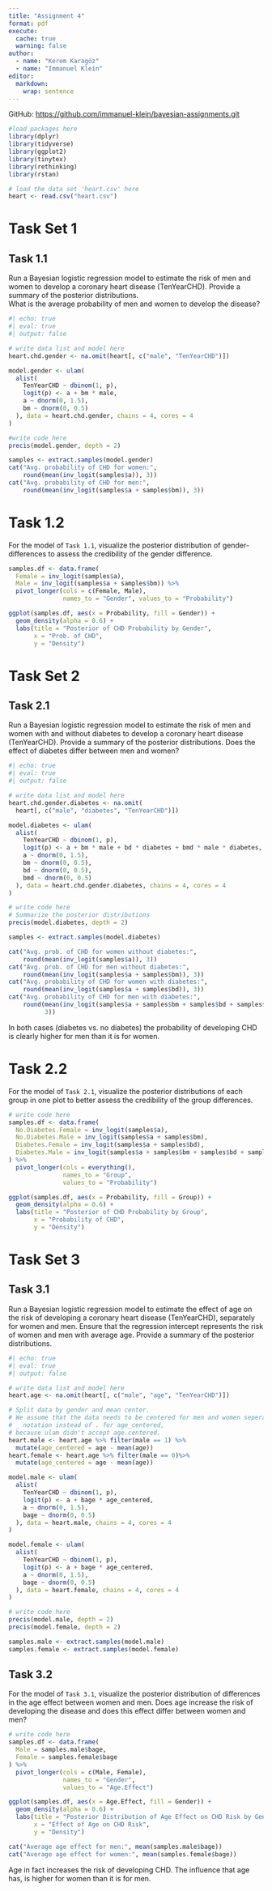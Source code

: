 ```yaml
---
title: "Assignment 4"
format: pdf
execute: 
  cache: true
  warning: false
author:
  - name: "Kerem Karagöz"
  - name: "Immanuel Klein"
editor: 
  markdown: 
    wrap: sentence
---
```


GitHub: <https://github.com/immanuel-klein/bayesian-assignments.git>

```r
#load packages here
library(dplyr)
library(tidyverse)
library(ggplot2)
library(tinytex)
library(rethinking)
library(rstan)
```

```r
# load the data set 'heart.csv' here
heart <- read.csv("heart.csv")
```

\newpage

# Task Set 1

## Task 1.1

Run a Bayesian logistic regression model to estimate the risk of men and women to develop a coronary heart disease (TenYearCHD).
Provide a summary of the posterior distributions.\
What is the average probability of men and women to develop the disease?

```r
#| echo: true
#| eval: true
#| output: false

# write data list and model here
heart.chd.gender <- na.omit(heart[, c("male", "TenYearCHD")])

model.gender <- ulam(
  alist(
    TenYearCHD ~ dbinom(1, p),  
    logit(p) <- a + bm * male,  
    a ~ dnorm(0, 1.5),
    bm ~ dnorm(0, 0.5)          
  ), data = heart.chd.gender, chains = 4, cores = 4
)
```

```r
#write code here
precis(model.gender, depth = 2)

samples <- extract.samples(model.gender)
cat("Avg. probability of CHD for women:", 
    round(mean(inv_logit(samples$a)), 3))
cat("Avg. probability of CHD for men:",
    round(mean(inv_logit(samples$a + samples$bm)), 3))
```

# Task 1.2

For the model of `Task 1.1`, visualize the posterior distribution of gender-differences to assess the credibility of the gender difference.

```r
samples.df <- data.frame(
  Female = inv_logit(samples$a),
  Male = inv_logit(samples$a + samples$bm)) %>%
  pivot_longer(cols = c(Female, Male), 
               names_to = "Gender", values_to = "Probability")

ggplot(samples.df, aes(x = Probability, fill = Gender)) +
  geom_density(alpha = 0.6) +
  labs(title = "Posterior of CHD Probability by Gender",
       x = "Prob. of CHD",
       y = "Density")
```

\newpage

# Task Set 2

## Task 2.1

Run a Bayesian logistic regression model to estimate the risk of men and women with and without diabetes to develop a coronary heart disease (TenYearCHD).
Provide a summary of the posterior distributions.
Does the effect of diabetes differ between men and women?

```r
#| echo: true
#| eval: true
#| output: false

# write data list and model here
heart.chd.gender.diabetes <- na.omit(
  heart[, c("male", "diabetes", "TenYearCHD")])

model.diabetes <- ulam(
  alist(
    TenYearCHD ~ dbinom(1, p),
    logit(p) <- a + bm * male + bd * diabetes + bmd * male * diabetes,
    a ~ dnorm(0, 1.5),
    bm ~ dnorm(0, 0.5),
    bd ~ dnorm(0, 0.5),
    bmd ~ dnorm(0, 0.5)
  ), data = heart.chd.gender.diabetes, chains = 4, cores = 4
)
```

```r
# write code here
# Summarize the posterior distributions
precis(model.diabetes, depth = 2)

samples <- extract.samples(model.diabetes)

cat("Avg. prob. of CHD for women without diabetes:", 
    round(mean(inv_logit(samples$a)), 3))
cat("Avg. prob. of CHD for men without diabetes:", 
    round(mean(inv_logit(samples$a + samples$bm)), 3))
cat("Avg. probability of CHD for women with diabetes:", 
    round(mean(inv_logit(samples$a + samples$bd)), 3))
cat("Avg. probability of CHD for men with diabetes:", 
    round(mean(inv_logit(samples$a + samples$bm + samples$bd + samples$bmd)), 
          3))
```

In both cases (diabetes vs. no diabetes) the probability of developing CHD is clearly higher for men than it is for women.

# Task 2.2

For the model of `Task 2.1`, visualize the posterior distributions of each group in one plot to better assess the credibility of the group differences.

```r
# write code here
samples.df <- data.frame(
  No.Diabetes.Female = inv_logit(samples$a),
  No.Diabetes.Male = inv_logit(samples$a + samples$bm),
  Diabetes.Female = inv_logit(samples$a + samples$bd),
  Diabetes.Male = inv_logit(samples$a + samples$bm + samples$bd + samples$bmd)
) %>%
  pivot_longer(cols = everything(), 
               names_to = "Group", 
               values_to = "Probability")

ggplot(samples.df, aes(x = Probability, fill = Group)) +
  geom_density(alpha = 0.6) +
  labs(title = "Posterior of CHD Probability by Group",
       x = "Probability of CHD",
       y = "Density")
```

\newpage

# Task Set 3

## Task 3.1

Run a Bayesian logistic regression model to estimate the effect of age on the risk of developing a coronary heart disease (TenYearCHD), separately for women and men.
Ensure that the regression intercept represents the risk of women and men with average age.
Provide a summary of the posterior distributions.

```r
#| echo: true
#| eval: true
#| output: false

# write data list and model here
heart.age <- na.omit(heart[, c("male", "age", "TenYearCHD")])

# Split data by gender and mean center. 
# We assume that the data needs to be centered for men and women seperately.
# _ notation instead of . for age_centered, 
# because ulam didn't accept age.centered.
heart.male <- heart.age %>% filter(male == 1) %>%
  mutate(age_centered = age - mean(age))
heart.female <- heart.age %>% filter(male == 0)%>%
  mutate(age_centered = age - mean(age))

model.male <- ulam(
  alist(
    TenYearCHD ~ dbinom(1, p),
    logit(p) <- a + bage * age_centered,
    a ~ dnorm(0, 1.5),
    bage ~ dnorm(0, 0.5)
  ), data = heart.male, chains = 4, cores = 4
)

model.female <- ulam(
  alist(
    TenYearCHD ~ dbinom(1, p),
    logit(p) <- a + bage * age_centered,
    a ~ dnorm(0, 1.5),
    bage ~ dnorm(0, 0.5)
  ), data = heart.female, chains = 4, cores = 4
)
```

```r
# write code here
precis(model.male, depth = 2)
precis(model.female, depth = 2)

samples.male <- extract.samples(model.male)
samples.female <- extract.samples(model.female)
```

## Task 3.2

For the model of `Task 3.1`, visualize the posterior distribution of differences in the age effect between women and men.
Does age increase the risk of developing the disease and does this effect differ between women and men?

```r
# write code here
samples.df <- data.frame(
  Male = samples.male$bage,
  Female = samples.female$bage
) %>%
  pivot_longer(cols = c(Male, Female), 
               names_to = "Gender", 
               values_to = "Age.Effect")

ggplot(samples.df, aes(x = Age.Effect, fill = Gender)) +
  geom_density(alpha = 0.6) +
  labs(title = "Posterior Distribution of Age Effect on CHD Risk by Gender",
       x = "Effect of Age on CHD Risk",
       y = "Density")

cat("Average age effect for men:", mean(samples.male$bage))
cat("Average age effect for women:", mean(samples.female$bage))
```

Age in fact increases the risk of developing CHD.
The influence that age has, is higher for women than it is for men.
